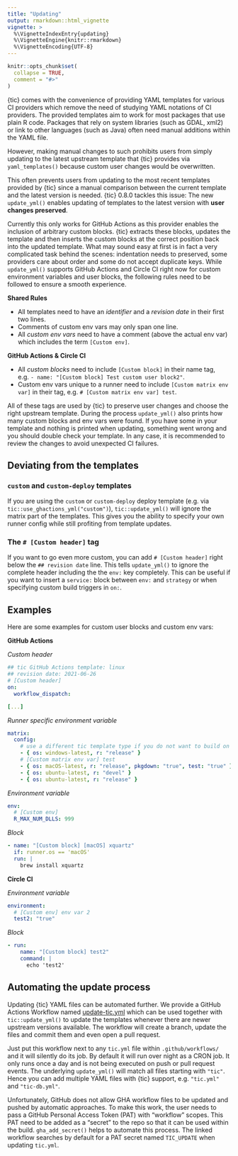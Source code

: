 ```yaml
---
title: "Updating"
output: rmarkdown::html_vignette
vignette: >
  %\VignetteIndexEntry{updating}
  %\VignetteEngine{knitr::rmarkdown}
  %\VignetteEncoding{UTF-8}
---
```


```r
knitr::opts_chunk$set(
  collapse = TRUE,
  comment = "#>"
)
```

{tic} comes with the convenience of providing YAML templates for various CI providers which remove the need of studying YAML notations of CI providers.
The provided templates aim to work for most packages that use plain R code.
Packages that rely on system libraries (such as GDAL, xml2) or link to other languages (such as Java) often need manual additions within the YAML file.

However, making manual changes to such prohibits users from simply updating to the latest upstream template that {tic} provides via `yaml_templates()` because custom user changes would be overwritten.

This often prevents users from updating to the most recent templates provided by {tic} since a manual comparison between the current template and the latest version is needed.
{tic} 0.8.0 tackles this issue: The new `update_yml()` enables updating of templates to the latest version with **user changes preserved**.

Currently this only works for GitHub Actions as this provider enables the inclusion of arbitrary custom blocks.
{tic} extracts these blocks, updates the template and then inserts the custom blocks at the correct position back into the updated template.
What may sound easy at first is in fact a very complicated task behind the scenes: indentation needs to preserved, some providers care about order and some do not accept duplicate keys.
While `update_yml()` supports GitHub Actions and Circle CI right now for custom environment variables and user blocks, the following rules need to be followed to ensure a smooth experience.

**Shared Rules**

- All templates need to have an *identifier* and a *revision date* in their first two lines.
- Comments of custom env vars may only span one line.
- All *custom env vars* need to have a comment (above the actual env var) which includes the term `[Custom env]`.

**GitHub Actions & Circle CI**

- All *custom blocks* need to include `[Custom block]` in their name tag, e.g. `- name: "[Custom block] Test custom user block2"`.
- Custom env vars unique to a runner need to include `[Custom matrix env var]` in their tag, e.g. `# [Custom matrix env var] test`.

All of these tags are used by {tic} to preserve user changes and choose the right upstream template.
During the process `update_yml()` also prints how many custom blocks and env vars were found.
If you have some in your template and nothing is printed when updating, something went wrong and you should double check your template.
In any case, it is recommended to review the changes to avoid unexpected CI failures.

## Deviating from the templates

### `custom` and `custom-deploy` templates

If you are using the `custom` or `custom-deploy` deploy template (e.g. via `tic::use_ghactions_yml("custom")`), `tic::update_yml()` will ignore the matrix part of the templates.
This gives you the ability to specify your own runner config while still profiting from template updates.

### The `# [Custom header]` tag

If you want to go even more custom, you can add `# [Custom header]` right below the `## revision date` line.
This tells `update_yml()` to ignore the complete header including the the `env:` key completely.
This can be useful if you want to insert a `service:` block between `env:` and `strategy` or when specifying custom build triggers in `on:`.

## Examples

Here are some examples for custom user blocks and custom env vars:

**GitHub Actions**

*Custom header*

```yml
## tic GitHub Actions template: linux
## revision date: 2021-06-26
# [Custom header]
on:
  workflow_dispatch:

[...]
```

*Runner specific environment variable*

```yml
matrix:
  config:
    # use a different tic template type if you do not want to build on all listed platforms
    - { os: windows-latest, r: "release" }
    # [Custom matrix env var] test
    - { os: macOS-latest, r: "release", pkgdown: "true", test: "true" }
    - { os: ubuntu-latest, r: "devel" }
    - { os: ubuntu-latest, r: "release" }
```

*Environment variable*

```yml
env:
  # [Custom env]
  R_MAX_NUM_DLLS: 999
```

*Block*

```yml
- name: "[Custom block] [macOS] xquartz"
  if: runner.os == 'macOS'
  run: |
    brew install xquartz
```

**Circle CI**

*Environment variable*

```yml
environment:
  # [Custom env] env var 2
  test2: "true"
```

*Block*

```yml
- run:
    name: "[Custom block] test2"
    command: |
      echo 'test2'
```

## Automating the update process

Updating {tic} YAML files can be automated further.
We provide a GitHub Actions Workflow named [update-tic.yml](https://github.com/ropensci/tic/blob/master/.github/workflows/update-tic.yml) which can be used together with `tic::update_yml()` to update the templates whenever there are newer upstream versions available.
The workflow will create a branch, update the files and commit them and even open a pull request.

Just put this workflow next to any `tic.yml` file within `.github/workflows/` and it will silently do its job.
By default it will run over night as a CRON job.
It only runs once a day and is not being executed on push or pull request events.
The underlying `update_yml()` will match all files starting with `"tic"`.
Hence you can add multiple YAML files with {tic} support, e.g. `"tic.yml"` and `"tic-db.yml"`.

Unfortunately, GitHub does not allow GHA workflow files to be updated and pushed by automatic approaches.
To make this work, the user needs to pass a GitHub Personal Access Token (PAT) with "workflow" scopes.
This PAT need to be added as a "secret" to the repo so that it can be used within the build.
`gha_add_secret()` helps to automate this process.
The linked workflow searches by default for a PAT secret named `TIC_UPDATE` when updating `tic.yml`.
